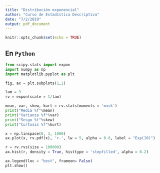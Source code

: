 ```yaml
---
title: "Distribución exponencial"
author: "Curso de Estadística Descriptiva"
date: "7/2/2019"
output: pdf_document
---
```


```r
knitr::opts_chunk$set(echo = TRUE)
```

## En `Python`

```python
from scipy.stats import expon
import numpy as np
import matplotlib.pyplot as plt

fig, ax = plt.subplots(1,1)

lam = 3
rv = expon(scale = 1/lam)

mean, var, skew, kurt = rv.stats(moments = 'mvsk')
print("Media %f"%mean)
print("Varianza %f"%var)
print("Sesgo %f"%skew)
print("Curtosis %f"%kurt)

x = np.linspace(0, 3, 1000)
ax.plot(x, rv.pdf(x), 'r-', lw = 5, alpha = 0.6, label = "Exp(10)")

r = rv.rvs(size = 100000)
ax.hist(r, density = True, histtype = 'stepfilled', alpha = 0.2)

ax.legend(loc = "best", frameon= False)
plt.show()
```


